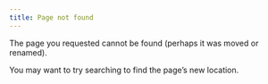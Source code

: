 ```yaml
---
title: Page not found
---
```

The page you requested cannot be found (perhaps it was moved or renamed).

You may want to try searching to find the page's new location.